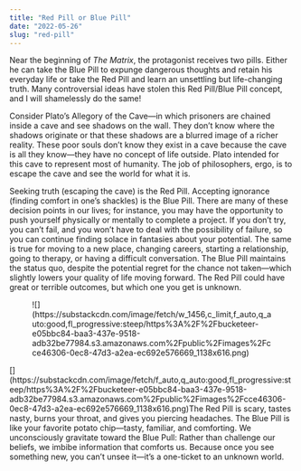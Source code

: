 ```yaml
---
title: "Red Pill or Blue Pill"
date: "2022-05-26"
slug: "red-pill"
---
```


Near the beginning of *The Matrix*, the protagonist receives two pills. Either he can take the Blue Pill to expunge dangerous thoughts and retain his everyday life or take the Red Pill and learn an unsettling but life-changing truth. Many controversial ideas have stolen this Red Pill/Blue Pill concept, and I will shamelessly do the same!

Consider Plato’s Allegory of the Cave—in which prisoners are chained inside a cave and see shadows on the wall. They don’t know where the shadows originate or that these shadows are a blurred image of a richer reality. These poor souls don’t know they exist in a cave because the cave is all they know—they have no concept of life outside. Plato intended for this cave to represent most of humanity. The job of philosophers, ergo, is to escape the cave and see the world for what it is.

Seeking truth (escaping the cave) is the Red Pill. Accepting ignorance (finding comfort in one’s shackles) is the Blue Pill. There are many of these decision points in our lives; for instance, you may have the opportunity to push yourself physically or mentally to complete a project. If you don’t try, you can’t fail, and you won’t have to deal with the possibility of failure, so you can continue finding solace in fantasies about your potential. The same is true for moving to a new place, changing careers, starting a relationship, going to therapy, or having a difficult conversation. The Blue Pill maintains the status quo, despite the potential regret for the chance not taken—which slightly lowers your quality of life moving forward. The Red Pill could have great or terrible outcomes, but which one you get is unknown.

<figure class="wp-block-image">![](https://substackcdn.com/image/fetch/w_1456,c_limit,f_auto,q_auto:good,fl_progressive:steep/https%3A%2F%2Fbucketeer-e05bbc84-baa3-437e-9518-adb32be77984.s3.amazonaws.com%2Fpublic%2Fimages%2Fcce46306-0ec8-47d3-a2ea-ec692e576669_1138x616.png)</figure>[](https://substackcdn.com/image/fetch/f_auto,q_auto:good,fl_progressive:steep/https%3A%2F%2Fbucketeer-e05bbc84-baa3-437e-9518-adb32be77984.s3.amazonaws.com%2Fpublic%2Fimages%2Fcce46306-0ec8-47d3-a2ea-ec692e576669_1138x616.png)The Red Pill is scary, tastes nasty, burns your throat, and gives you piercing headaches. The Blue Pill is like your favorite potato chip—tasty, familiar, and comforting. We unconsciously gravitate toward the Blue Pull: Rather than challenge our beliefs, we imbibe information that comforts us. Because once you see something new, you can’t unsee it—it’s a one-ticket to an unknown world.